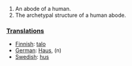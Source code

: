 #An abode of a human.
#The archetypal structure of a human abode.

===[[Translation]]s===
*[[Finnish]]: [[talo]]
*[[German]]: [[Haus]], (n)
*[[Swedish]]: [[hus]]